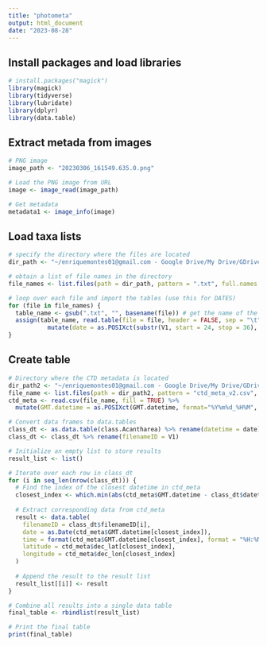 ```yaml
---
title: "photometa"
output: html_document
date: "2023-08-28"
---
```


## Install packages and load libraries
```r
# install.packages("magick")
library(magick)
library(tidyverse)
library(lubridate)
library(dplyr)
library(data.table)
```

## Extract metada from images
```r
# PNG image
image_path <- "20230306_161549.635.0.png"

# Load the PNG image from URL
image <- image_read(image_path)

# Get metadata
metadata1 <- image_info(image)
```

## Load taxa lists
```r
# specify the directory where the files are located
dir_path <- "~/enriquemontes01@gmail.com - Google Drive/My Drive/GDrive/OCED_AOML/WS_cruises/plankton_imaging/CPICS/TS.Master_selection/"

# obtain a list of file names in the directory
file_names <- list.files(path = dir_path, pattern = ".txt", full.names = TRUE)

# loop over each file and import the tables (use this for DATES)
for (file in file_names) {
  table_name <- gsub(".txt", "", basename(file)) # get the name of the table from the file name
  assign(table_name, read.table(file = file, header = FALSE, sep = "\t") %>%
           mutate(date = as.POSIXct(substr(V1, start = 24, stop = 36), format="%Y%m%d_%H%M", tz="UTC")))
}
```

## Create table
```r
# Directory where the CTD metadata is located
dir_path2 <- "~/enriquemontes01@gmail.com - Google Drive/My Drive/GDrive/OCED_AOML/WS_cruises/plankton_imaging/CPICS/ws_cruise_ctd/"
file_name <- list.files(path = dir_path2, pattern = "ctd_meta_v2.csv", full.names = TRUE)
ctd_meta <- read.csv(file_name, fill = TRUE) %>%
  mutate(GMT.datetime = as.POSIXct(GMT.datetime, format="%Y%m%d_%H%M", tz="UTC"))

# Convert data frames to data.tables
class_dt <- as.data.table(class.Acantharea) %>% rename(datetime = date)
class_dt <- class_dt %>% rename(filenameID = V1)

# Initialize an empty list to store results
result_list <- list()

# Iterate over each row in class_dt
for (i in seq_len(nrow(class_dt))) {
  # Find the index of the closest datetime in ctd_meta
  closest_index <- which.min(abs(ctd_meta$GMT.datetime - class_dt$datetime[i]))
  
  # Extract corresponding data from ctd_meta
  result <- data.table(
    filenameID = class_dt$filenameID[i],
    date = as.Date(ctd_meta$GMT.datetime[closest_index]),
    time = format(ctd_meta$GMT.datetime[closest_index], format = "%H:%M:%S"),
    latitude = ctd_meta$dec_lat[closest_index],
    longitude = ctd_meta$dec_lon[closest_index]
  )
  
  # Append the result to the result list
  result_list[[i]] <- result
}

# Combine all results into a single data table
final_table <- rbindlist(result_list)

# Print the final table
print(final_table)

```

